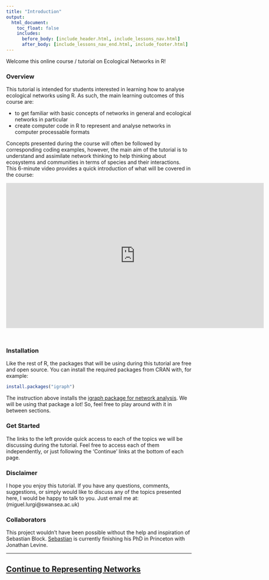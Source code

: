 ```yaml
---
title: "Introduction"
output:
  html_document:
    toc_float: false
    includes:
      before_body: [include_header.html, include_lessons_nav.html]
      after_body: [include_lessons_nav_end.html, include_footer.html]
---
```


Welcome this online course / tutorial on Ecological Networks in R!

### Overview

This tutorial is intended for students interested in learning how to analyse ecological networks using R. As such, the main learning outcomes of this course are:

* to get familiar with basic concepts of networks in general and ecological networks in particular
* create computer code in R to represent and analyse networks in computer processable formats

Concepts presented during the course will often be followed by corresponding coding examples, however, the main aim of the tutorial is to understand and assimilate network thinking to help thinking about ecosystems and communities in terms of species and their interactions. This 6-minute video provides a quick introduction of what will be covered in the course:

<iframe src="https:////player.vimeo.com/video/153476481" width="700" height="394" frameborder="0" style="margin-bottom: 2em;" webkitallowfullscreen mozallowfullscreen allowfullscreen></iframe>

### Installation

Like the rest of R, the packages that will be using during this tutorial are free and open source. You can install the required packages from CRAN with, for example:

```r
install.packages("igraph")
```

The instruction above installs the [igraph package for network analysis](https://igraph.org/). We will be using that package a lot! So, feel free to play around with it in between sections.

### Get Started

The links to the left provide quick access to each of the topics we will be discussing during the tutorial. Feel free to access each of them independently, or just following the 'Continue' links at the bottom of each page.


### Disclaimer

I hope you enjoy this tutorial. If you have any questions, comments, suggestions, or simply would like to discuss any of the topics presented here, I would be happy to talk to you. Just email me at: (miguel.lurgi@swansea.ac.uk)


### Collaborators

This project wouldn't have been possible without the help and inspiration of Sebastian Block. [Sebastian](https://blockecology.github.io/) is currently finishing his PhD in Princeton with Jonathan Levine.

***
## [Continue to Representing Networks](lesson-2.html){.continue-link}

